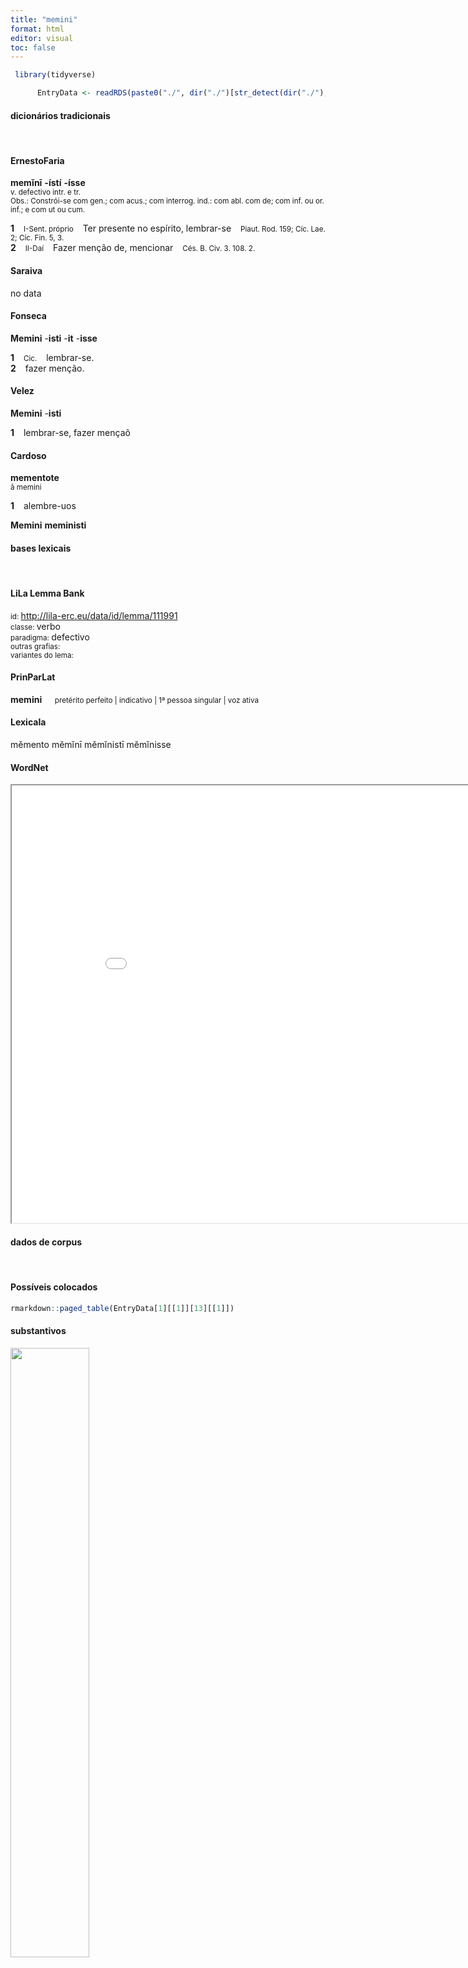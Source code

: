```yaml
---
title: "memini"
format: html
editor: visual
toc: false
---
```



```r
 library(tidyverse) 

      EntryData <- readRDS(paste0("./", dir("./")[str_detect(dir("./"), "_xx109-101-109-105-110-105xx_.rds")]))

```


#### dicionários tradicionais

&emsp;




::: panel-tabset

#### ErnestoFaria

<b>memĭnī</b> <b>-ístí</b> <b>-ísse</b> <br> <small>v. defectivo intr. e tr.</small> <br> <small>Obs.: Constrói-se com gen.; com acus.; com interrog. ind.: com abl. com de; com inf. ou or. inf.; e com ut ou cum.</small>   <p> <b>1</b> &ensp; <small>I-Sent. próprio</small> &ensp; Ter presente no espírito, lembrar-se &ensp; <small>Piaut. Rod. 159; Cíc. Lae. 2; Cíc. Fin. 5, 3.</small> <br> <b>2</b> &ensp; <small>II-Daí</small> &ensp; Fazer menção de, mencionar &ensp; <small>Cés. B. Civ. 3. 108. 2.</small> </p>




#### Saraiva

no data




#### Fonseca

<b>Memini</b> -<b>isti</b> -<b>it</b> -<b>isse</b>   <p> <b>1</b> &ensp; <small>Cic.</small> &ensp; lembrar-se. <br> <b>2</b> &ensp; fazer menção. </p>




#### Velez

<b>Memini</b> -<b>isti</b>   <p> <b>1</b> &ensp; lembrar-se, fazer mençaõ </p>




#### Cardoso

<b>mementote</b> <br> <small>â memini</small>   <p> <b>1</b> &ensp; alembre-uos </p> 
 <b>Memini</b> <b>meministi</b>


:::



#### bases lexicais

&emsp;






::: panel-tabset

#### LiLa Lemma Bank

<small> id: </small> <a href=' http://lila-erc.eu/data/id/lemma/111991 ' target="_blank"> http://lila-erc.eu/data/id/lemma/111991 </a> <br>
<small> classe: </small> verbo    <br>
<small> paradigma: </small> defectivo <br>
<small> outras grafias: </small>  <br>
<small> variantes do lema: </small>  <br>





#### PrinParLat

<b> memini </b>&emsp;<small> pretérito perfeito | indicativo | 1ª pessoa singular | voz ativa </small><br>





#### Lexicala

mĕmento 
 mĕmĭnī 
 mĕmĭnistī 
 mĕmĭnisse




#### WordNet

<iframe width='900' height='700' src='Media/Tree__xx109-101-109-105-110-105xx__sem_type_lexemes_pt.html'>

</iframe>


:::



#### dados de corpus

&emsp;




::: panel-tabset

#### Possíveis colocados

```r

rmarkdown::paged_table(EntryData[1][[1]][13][[1]])

```


#### substantivos

![](./Media/wordcloud__xx109-101-109-105-110-105xx__BY_collocate_scoreSUBST.webp){width=50% fig-alt='This chart plots collocate by scoreSUBST, for the headword memini here are all the values plotted: collocate: multus; scoreSUBST: 0. collocate: tu; scoreSUBST: 0. collocate: ut; scoreSUBST: 0. collocate: sum; scoreSUBST: 0'}




#### adjetivos

![](./Media/wordcloud__xx109-101-109-105-110-105xx__BY_collocate_scoreADJ.webp){width=50% fig-alt='This chart plots collocate by scoreADJ, for the headword memini here are all the values plotted: collocate: multus; scoreADJ: 0. collocate: tu; scoreADJ: 0. collocate: ut; scoreADJ: 0. collocate: sum; scoreADJ: 0'}




#### verbos

![](./Media/wordcloud__xx109-101-109-105-110-105xx__BY_collocate_scoreVERBO.webp){width=50% fig-alt='This chart plots collocate by scoreVERBO, for the headword memini here are all the values plotted: collocate: multus; scoreVERBO: 0. collocate: tu; scoreVERBO: 0. collocate: ut; scoreVERBO: 0. collocate: sum; scoreVERBO: 1'}




#### advérbios

![](./Media/wordcloud__xx109-101-109-105-110-105xx__BY_collocate_scoreADV.webp){width=50% fig-alt='This chart plots collocate by scoreADV, for the headword memini here are all the values plotted: collocate: multus; scoreADV: 0. collocate: tu; scoreADV: 0. collocate: ut; scoreADV: 0. collocate: sum; scoreADV: 0'}




#### preposições e conjunções

![](./Media/wordcloud__xx109-101-109-105-110-105xx__BY_collocate_scoreFUNC.webp){width=50% fig-alt='This chart plots collocate by scoreFUNC, for the headword memini here are all the values plotted: collocate: multus; scoreFUNC: 0. collocate: tu; scoreFUNC: 0. collocate: ut; scoreFUNC: 20. collocate: sum; scoreFUNC: 0'}


:::



::: panel-tabset

#### ExemplosTraduzidos

<p> tu pridie Compitalia <b>memento</b> <br> <small> Cic.Att.2.3.4 <br> Tu, lembra-te da véspera das Compitais. <small> [JDD, de outra edição] </small> </small> </p>
; <p> aliud autem est <b>meminisse</b> aliud scire <br> <small> Sen.Ep.33.8 <br> Porém uma coisa é lembrar, outra é saber. <small> [JDD] </small> </small> </p>
; <p> <b>meminisse</b> est rem commissam memoriae custodire <br> <small> Sen.Ep.33.8 <br> Lembrar é guardar uma coisa confiada à memória. <small> [JDD] </small> </small> </p>
; <p> fac cogites in quanta calamitate sis et <b>memineris</b> te uirum esse <br> <small> Sal.Cat.44.5 <br> Procura pensar em que enorme calamidade estás e te lembrar de que és homem <small> [JDD] </small> </small> </p>
; <p> quid iurisconsulti quid pontifices quid augures quid philosophi senes quam multa <b>meminerunt</b> <br> <small> Cic.Sen.22 <br> E os jurisconsulto, e os pontífices, e os áugures, e os filósofos, sendo velhos, de quão numerosas coisas se lembram! <small> [JDD, de outra edição] </small> </small> </p>
; <p> denique ita me in re publica tractabo ut <b>meminerim</b> semper quae gesserim curemque ut ea uirtute non casu gesta esse uideantur <br> <small> Cic.Catil.3.29.4 <br> Finalmente, vou me portar na república de tal modo que me lembre sempre as coisas que fiz, e cuide para que elas pareçam ter sido feitas por valor, não por acaso. <small> [JDD] </small> </small> </p>
; <p> hoc uestro iudicio tanto tamque praeclaro excitatus ita kalendis Ianuariis ueni in senatum ut <b>meminissem</b> quam personam impositam a uobis sustinerem <br> <small> Cic.Phil.6.2.7 <br> Animado por este vosso julgamento tão valioso e tão notável, vim nas calendas de janeiro [1º. de janeiro] ao senado para lembrar que papel imposto por vós eu desempenharia. <small> [JDD] </small> </small> </p>





#### Frequência por autor

![](./Media/barchart__xx109-101-109-105-110-105xx__lemma_BY_author_Frequencies.webp){width=50% fig-alt='This charts plots the frequency of lemma by author_Frequencies. The Vergilius subcorpus registers the highest normalized frequency, with the value of 5.79 and an absolute frequency of 3. The Phaedrus subcorpus follows, with a normalized frequency of 4.55 and an absolute frequency of 3. the subcorpus with the least normalized frequency is Ovidius with the normalized value of 0 and an absolute freqeuncy of 0. here are all the values: subcorpus: Caesar ; normalized frequency: 1 ; absolute frequency: 0.377672029609487. subcorpus: Cicero ; normalized frequency: 46 ; absolute frequency: 2.86561511051307. subcorpus: Horatius ; normalized frequency: 2 ; absolute frequency: 1.77604120415594. subcorpus: Ovidius ; normalized frequency: 0 ; absolute frequency: 0. subcorpus: Phaedrus ; normalized frequency: 3 ; absolute frequency: 4.5544253833308. subcorpus: Sallustius ; normalized frequency: 4 ; absolute frequency: 3.71023096187738. subcorpus: Seneca ; normalized frequency: 12 ; absolute frequency: 2.23959985815868. subcorpus: Suetonius ; normalized frequency: 0 ; absolute frequency: 0. subcorpus: Tacitus ; normalized frequency: 0 ; absolute frequency: 0. subcorpus: Vergilius ; normalized frequency: 3 ; absolute frequency: 5.79150579150579. subcorpus: Hieronymus ; normalized frequency: 0 ; absolute frequency: 0'}




#### Frequência por gênero

![](./Media/barchart__xx109-101-109-105-110-105xx__lemma_BY_genre_Frequencies.webp){width=50% fig-alt='This charts plots the frequency of lemma by genre_Frequencies. The Poesia.épica subcorpus registers the highest normalized frequency, with the value of 5.79 and an absolute frequency of 3. The Prosa.filosófica subcorpus follows, with a normalized frequency of 3.62 and an absolute frequency of 22. the subcorpus with the least normalized frequency is Prosa.ficcional with the normalized value of 0 and an absolute freqeuncy of 0. here are all the values: subcorpus: Prosa.histórica ; normalized frequency: 5 ; absolute frequency: 1.21716692227172. subcorpus: Prosa.filosófica ; normalized frequency: 22 ; absolute frequency: 3.62432249880562. subcorpus: Prosa.oratória ; normalized frequency: 30 ; absolute frequency: 2.88037790558121. subcorpus: Prosa.epistolográfica ; normalized frequency: 4 ; absolute frequency: 1.05991149738997. subcorpus: Poesia.lírica ; normalized frequency: 2 ; absolute frequency: 1.68251030537562. subcorpus: Poesia.didática ; normalized frequency: 3 ; absolute frequency: 2.54474510136568. subcorpus: Poesia.trágica ; normalized frequency: 2 ; absolute frequency: 1.73731758165393. subcorpus: Poesia.épica ; normalized frequency: 3 ; absolute frequency: 5.79150579150579. subcorpus: Prosa.ficcional ; normalized frequency: 0 ; absolute frequency: 0'}




#### Frequência por século

![](./Media/barchart__xx109-101-109-105-110-105xx__lemma_BY_period_Frequencies.webp){width=50% fig-alt='This charts plots the frequency of lemma by period_Frequencies. The I.a.C. subcorpus registers the highest normalized frequency, with the value of 2.61 and an absolute frequency of 56. The I.a.C. subcorpus follows, with a normalized frequency of 2.61 and an absolute frequency of 56. the subcorpus with the least normalized frequency is II.d.C. with the normalized value of 0 and an absolute freqeuncy of 0. here are all the values: subcorpus: I.a.C. ; normalized frequency: 56 ; absolute frequency: 2.6064696299744. subcorpus: I.d.C. ; normalized frequency: 15 ; absolute frequency: 2.29463056447912. subcorpus: II.d.C. ; normalized frequency: 0 ; absolute frequency: 0. subcorpus: IV.d.C. ; normalized frequency: 0 ; absolute frequency: 0'}


:::

